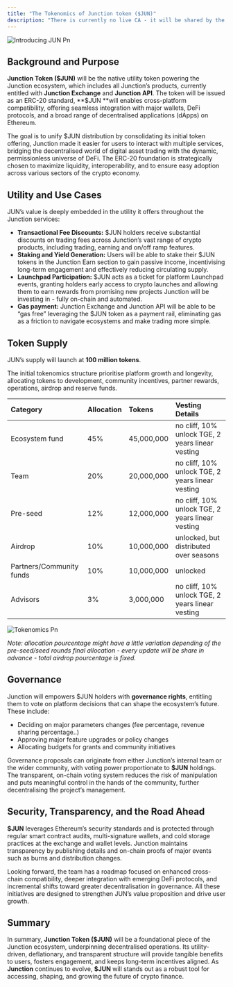 ```yaml
---
title: "The Tokenomics of Junction token ($JUN)"
description: "There is currently no live CA - it will be shared by the official account of JunctionFi."
---
```


![Introducing JUN Pn](/images/IntroducingJUN.png)

## **Background and Purpose**

**Junction Token (\$JUN)** will be the native utility token powering the Junction ecosystem, which includes all Junction’s products, currently entitled with **Junction Exchange** and **Junction API**. The token will be issued as an ERC-20 standard, **\$JUN **will enables cross-platform compatibility, offering seamless integration with major wallets, DeFi protocols, and a broad range of decentralised applications (dApps) on Ethereum.

The goal is to unify \$JUN distribution by consolidating its initial token offering, Junction made it easier for users to interact with multiple services, bridging the decentralised world of digital asset trading with the dynamic, permissionless universe of DeFi. The ERC-20 foundation is strategically chosen to maximize liquidity, interoperability, and to ensure easy adoption across various sectors of the crypto economy.

## **Utility and Use Cases**

JUN’s value is deeply embedded in the utility it offers throughout the Junction services:

- **Transactional Fee Discounts:** \$JUN holders receive substantial discounts on trading fees across Junction’s vast range of crypto products, including trading, earning and on/off ramp features.
- **Staking and Yield Generation:** Users will be able to stake their \$JUN tokens in the Junction Earn section to gain passive income, incentivising long-term engagement and effectively reducing circulating supply.
- **Launchpad Participation:** \$JUN acts as a ticket for platform Launchpad events, granting holders early access to crypto launches and allowing them to earn rewards from promising new projects Junction will be investing in - fully on-chain and automated.
- **Gas payment:** Junction Exchange and Junction API will be able to be “gas free” leveraging the \$JUN token as a payment rail, eliminating gas as a friction to navigate ecosystems and make trading more simple.

## **Token Supply**

JUN’s supply will launch at **100 million tokens**.

The initial tokenomics structure prioritise platform growth and longevity, allocating tokens to development, community incentives, partner rewards, operations, airdrop and reserve funds.

| **Category**             | **Allocation** | **Tokens** | **Vesting Details**                              |
| :----------------------- | :------------- | :--------- | :----------------------------------------------- |
| Ecosystem fund           | 45%            | 45,000,000 | no cliff, 10% unlock TGE, 2 years linear vesting |
| Team                     | 20%            | 20,000,000 | no cliff, 10% unlock TGE, 2 years linear vesting |
| Pre-seed                 | 12%            | 12,000,000 | no cliff, 10% unlock TGE, 2 years linear vesting |
| Airdrop                  | 10%            | 10,000,000 | unlocked, but distributed over seasons           |
| Partners/Community funds | 10%            | 10,000,000 | unlocked                                         |
| Advisors                 | 3%             | 3,000,000  | no cliff, 10% unlock TGE, 2 years linear vesting |

![Tokenomics Pn](/images/Tokenomics.png)

_Note: allocation pourcentage might have a little variation depending of the pre-seed/seed rounds final allocation - every update will be share in advance - total airdrop pourcentage is fixed._

## **Governance**

Junction will empowers \$JUN holders with **governance rights**, entitling them to vote on platform decisions that can shape the ecosystem’s future. These include:

- Deciding on major parameters changes (fee percentage, revenue sharing percentage..)
- Approving major feature upgrades or policy changes
- Allocating budgets for grants and community initiatives

Governance proposals can originate from either Junction’s internal team or the wider community, with voting power proportionate to **\$JUN** holdings. The transparent, on-chain voting system reduces the risk of manipulation and puts meaningful control in the hands of the community, further decentralising the project’s management.

## **Security, Transparency, and the Road Ahead**

**\$JUN** leverages Ethereum’s security standards and is protected through regular smart contract audits, multi-signature wallets, and cold storage practices at the exchange and wallet levels. Junction maintains transparency by publishing details and on-chain proofs of major events such as burns and distribution changes.

Looking forward, the team has a roadmap focused on enhanced cross-chain compatibility, deeper integration with emerging DeFi protocols, and incremental shifts toward greater decentralisation in governance. All these initiatives are designed to strengthen JUN’s value proposition and drive user growth.

## **Summary**

In summary, **Junction Token (\$JUN)** will be a foundational piece of the Junction ecosystem, underpinning decentralised operations. Its utility-driven, deflationary, and transparent structure will provide tangible benefits to users, fosters engagement, and keeps long-term incentives aligned. As **Junction** continues to evolve, **\$JUN** will stands out as a robust tool for accessing, shaping, and growing the future of crypto finance.